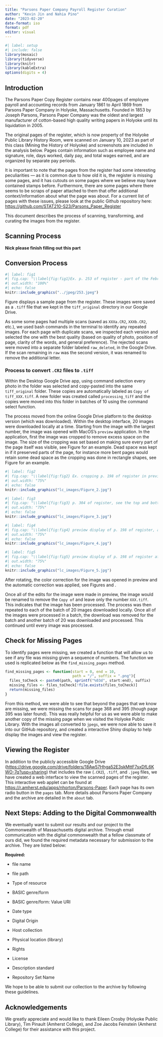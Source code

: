 ```yaml
---
title: "Parsons Paper Company Payroll Register Curation"
author: "Kevin Jin and Nahia Pino"
date: "2023-02-20"
date-format: iso
format: pdf
editor: visual
---
```


```r
#| label: setup
#| include: false
library(mosaic)
library(tidyverse)
library(knitr)
library(kableExtra)
options(digits = 4)
```

## Introduction

The Parsons Paper Copy Register contains near 400pages of employee payroll and accounting records from January 1861 to April 1869 from Parsons Paper Company in Holyoke, Massachusetts. Founded in 1853 by Joseph Parsons, Parsons Paper Company was the oldest and largest manufacturer of cotton-based high quality writing papers in Holyoke until its liquidation in 2005.

The original pages of the register, which is now property of the Holyoke Public Library History Room, were scanned on January 10, 2023 as part of this class (Mining the History of Holyoke) and screenshots are included in the analysis below. Pages contain information such as employee name and signature, role, days worked, daily pay, and total wages earned, and are organized by separate pay periods.

It is important to note that the pages from the register had some interesting peculiarities --- as it is common due to how old it is, the register is missing some pages, and it has cutouts on some pages where we believe may have contained stamps before. Furthermore, there are some pages where there seems to be scraps of paper attached to them that offer additional context/information about what the page was about. For a current list of pages with these issues, please look at the public Github repository here: <https://github.com/STAT210-S23/Parsons_Paper_Register>

This document describes the process of scanning, transforming, and curating the images from the register.

## Scanning Process

**Nick please finish filling out this part**

## Conversion Process

```r
#| label: fig1
#| fig.cap: "\\label{fig:fig1}Ex. p. 253 of register - part of the February 1st, 1867 payroll"
#| out.width: "100%"
#| echo: false
knitr::include_graphics("../jpeg/253.jpeg")
```

Figure \ref{fig:fig1} displays a sample page from the register. These images were saved as a `.tiff` file that we kept in the `tiff_original` directory in our Google Drive.

As some some pages had multiple scans (saved as `XXXa.CR2`, `XXXb.CR2`, etc.), we used bash commands in the terminal to identify any repeated images. For each page with duplicate scans, we inspected each version and selected the one with the best quality (based on quality of photo, position of page, clarity of the words, and general preference). The rejected scans were moved into a separate folder labeled `raw_deleted`, in the Google Drive. If the scan remaining in `raw` was the second version, it was renamed to remove the additional letter.

### Process to convert `.CR2` files to `.tiff`

Within the Desktop Google Drive app, using command selection every photo in the folder was selected and copy-pasted into the same `tiff_original` folder. These copies are automatically labeled as `Copy of tiff_XXX.tiff`. A new folder was created called `processing_tiff` and the copies were moved into this folder in batches of 10 using the command select function.

The process moved from the online Google Drive platform to the desktop version (which was downloaded). Within the desktop interface, 20 images were downloaded locally at a time. Starting from the image with the largest number, the image was opened with MacOS's `preview` application. In the application, first the image was cropped to remove excess space on the image. The size of the cropping was set based on making sure every part of the page itself was visible, see Figure \ref{fig:fig2} for an example. Dead space was kept in if it preserved parts of the page, for instance more bent pages would retain some dead space as the cropping was done in rectangle shapes, see Figure \ref{fig:fig3} for an example.

```r
#| label: fig2
#| fig.cap: "\\label{fig:fig2} Ex. cropping p. 198 of register in preview"
#| out.width: "75%"
#| echo: false
knitr::include_graphics("lc_images/Figure_2.jpg")
```

```r
#| label: fig3
#| fig.cap: "\\label{fig:fig3} p. 304 of register, see the top and bottom where the pages bend."
#| out.width: "75%"
#| echo: false
knitr::include_graphics("lc_images/Figure_3.jpg")
```

```r
#| label: fig4
#| fig.cap: "\\label{fig:fig4} preview display of p. 198 of register, a red arrow was added to the image indicating where the adjust color interface is"
#| out.width: "75%"
#| echo: false
knitr::include_graphics("lc_images/Figure_4.jpg")
```

```r
#| label: fig5
#| fig.cap: "\\label{fig:fig5} preview display of p. 198 of register after color correcting. In the bottom left is the colord adjustment window. The 'Auto Levels' button was used for the adjustments."
#| out.width: "75%"
#| echo: false
knitr::include_graphics("lc_images/Figure_5.jpg")
```

After rotating, the color correction for the image was opened in preview and the automatic correction was applied, see Figures \ref{fig:fig4} and \ref{fig:fig5}.

Once all of the edits for the image were made in preview, the image would be renamed to remove the `Copy of` and leave only the number `XXX.tiff`. This indicates that the image has been processed. The process was then repeated to each of the batch of 20 images downloaded locally. Once all of the images were processed in a batch, the download was removed for the batch and another batch of 20 was downloaded and processed. This continued until every image was processed.

## Check for Missing Pages

To identify pages were missing, we created a function that will allow us to see if any file was missing given a sequence of numbers. The function we used is replicated below as the `find_missing_pages` method.

```r
find_missing_pages <- function(start = 0, end = 10, 
                               path = "/", suffix = ".png"){
  files_toCheck <- paste0(path, sprintf("%03d", start:end), suffix)
  missing_files <- files_toCheck[!file.exists(files_toCheck)]
  return(missing_files)
}
```

From this method, we were able to see that beyond the pages that we know are missing, we were missing the scans for page 368 and 395 (though page 395 was later found). This was really helpful for us as we were able to make another copy of the missing page when we visited the Holyoke Public Library. With the images all converted to `jpegs`, we were now able to save it into our GitHub repository, and created a interactive Shiny display to help display the images and view the register.

## Viewing the Register

In addition to the publicly accessible Google Drive (<https://drive.google.com/drive/folders/18Aw57Hhga52E3skMttF7sxDfL6KWO-7q?usp=sharing>) that includes the raw (`.CR2`), `.tiff`, and `.jpeg` files, we have created a web interface to view the scanned pages of the register. This interactive web applet can be found at <https://r.amherst.edu/apps/nhorton/Parsons-Paper>. Each page has its own radio button in the `pages` tab. More details about Parsons Paper Company and the archive are detailed in the `about` tab.

## Next Steps: Adding to the Digital Commonwealth

We eventually want to submit our results and our project to the Commonwealth of Massachusetts digital archive. Through email communication with the digital commonwealth that a fellow classmate of ours did, we found the required metadata necessary for submission to the archive. They are listed below:

**Required:**

-   file name

-   file path

-   Type of resource

-   BASIC genre/form

-   BASIC genre/form: Value URI

-   Date type

-   Digital Origin

-   Host collection

-   Physical location (library)

-   Rights

-   License

-   Description standard

-   Repository Set Name

We hope to be able to submit our collection to the archive by following these guidelines.

## Acknowledgements

We greatly appreciate and would like to thank Eileen Crosby (Holyoke Public Library), Tim Pinault (Amherst College), and Zoe Jacobs Feinstein (Amherst College) for their assistance with this project.
